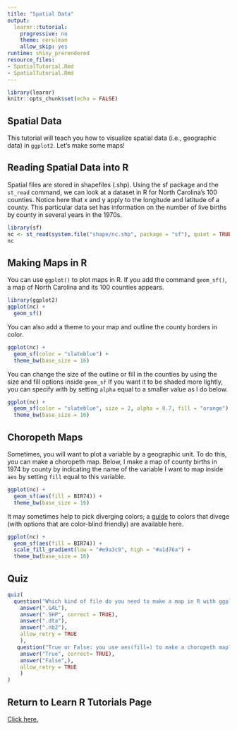 ```yaml
---
title: "Spatial Data"
output:
  learnr::tutorial:
    progressive: no
    theme: cerulean
    allow_skip: yes
runtime: shiny_prerendered
resource_files:
- SpatialTutorial.Rmd
- SpatialTutorial.Rmd
---
```


```r
library(learnr)
knitr::opts_chunk$set(echo = FALSE)
```

## Spatial Data

This tutorial will teach you how to visualize spatial data (i.e., geographic data) in `ggplot2`. Let's make some maps!

## Reading Spatial Data into R

Spatial files are stored in shapefiles (.shp). Using the sf package and the `st_read` command, we can look at a dataset in R for North Carolina's 100 counties. Notice here that x and y apply to the longitude and latitude of a county. This particular data set has information on the number of live births by county in several years in the 1970s.

```r
library(sf)
nc <- st_read(system.file("shape/nc.shp", package = "sf"), quiet = TRUE)
nc
```

## Making Maps in R

You can use `ggplot()` to plot maps in R. If you add the command `geom_sf()`, a map of North Carolina and its 100 counties appears.
```r
library(ggplot2)
ggplot(nc) +
  geom_sf()
```

You can also add a theme to your map and outline the county borders in color.
```r
ggplot(nc) +
  geom_sf(color = "slateblue") +
  theme_bw(base_size = 16)
```

You can change the size of the outline or fill in the counties by using the size and fill options inside `geom_sf` If you want it to be shaded more lightly, you can specify with by setting `alpha` equal to a smaller value as I do below.

```r
ggplot(nc) +
  geom_sf(color = "slateblue", size = 2, alpha = 0.7, fill = "orange") +
  theme_bw(base_size = 16)
```

## Choropeth Maps

Sometimes, you will want to plot a variable by a geographic unit. To do this, you can make a choropeth map. Below, I make a map of county births in 1974 by county by indicating the name of the variable I want to map inside `aes` by setting `fill` equal to this variable.

```r
ggplot(nc) +
  geom_sf(aes(fill = BIR74)) +
  theme_bw(base_size = 16)
```

It may sometimes help to pick diverging colors; a [guide](https://colorbrewer2.org/#type=diverging&scheme=PiYG&n=3) to colors that divege (with options that are color-blind friendly) are available here.

```r
ggplot(nc) +
  geom_sf(aes(fill = BIR74)) +
  scale_fill_gradient(low = "#e9a3c9", high = "#a1d76a") +
  theme_bw(base_size = 16)
```

## Quiz

```r
quiz(
  question("Which kind of file do you need to make a map in R with ggplot?",
    answer(".GAL"),
    answer(".SHP", correct = TRUE),
    answer(".dta"),
    answer(".nb2"),
    allow_retry = TRUE
    ),
   question("True or False: you use aes(fill=) to make a choropeth map?",
    answer("True", correct= TRUE),
    answer("False",),
    allow_retry = TRUE
    )
)
```

## Return to Learn R Tutorials Page

[Click here.](https://duke-learning-r.netlify.app)